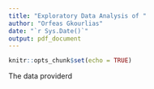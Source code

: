 ```yaml
---
title: "Exploratory Data Analysis of "
author: "Orfeas Gkourlias"
date: "`r Sys.Date()`"
output: pdf_document
---
```


```r
knitr::opts_chunk$set(echo = TRUE)
```

\newpage

\section{Introduction}
The data providerd

\newpage   

\section{Initial Data}


\newpage    